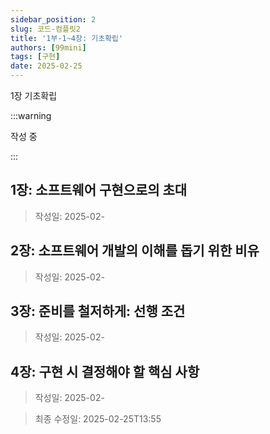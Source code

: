 ```yaml
---
sidebar_position: 2
slug: 코드-컴플릿2
title: '1부-1~4장: 기초확립'
authors: [99mini]
tags: [구현]
date: 2025-02-25
---
```


1장 기초확립

:::warning

작성 중

:::

## 1장: 소프트웨어 구현으로의 초대

> 작성일: 2025-02-

## 2장: 소프트웨어 개발의 이해를 돕기 위한 비유

> 작성일: 2025-02-

## 3장: 준비를 철저하게: 선행 조건

> 작성일: 2025-02-

## 4장: 구현 시 결정해야 할 핵심 사항

> 작성일: 2025-02-

> 최종 수정일: 2025-02-25T13:55
